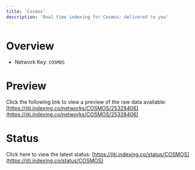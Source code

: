 ```yaml
---
title: 'Cosmos'
description: 'Real time indexing for Cosmos; delivered to you'
---
```


# Overview
- Network Key: `COSMOS`

# Preview
Click the following link to view a preview of the raw data available: [https://jiti.indexing.co/networks/COSMOS/25328406](https://jiti.indexing.co/networks/COSMOS/25328406)

# Status
Click here to view the latest status: [https://jiti.indexing.co/status/COSMOS](https://jiti.indexing.co/status/COSMOS)
